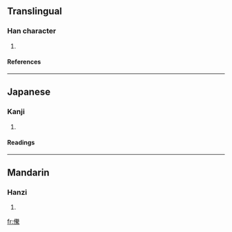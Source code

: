 ==Translingual==
===Han character===
{{Han char|rad=人|as=16|sn=18|four=|canj=人火手火 (OFQF)}}
# {{defn|Han}}
====References====
{{Han ref|kx=0121.130|dkj=01277|dj=0256.010|hdz=10236.130|uh=512F|ud=20783}}
----
==Japanese==
===Kanji===
{{ja-kanji|grade=|rs=人16}}
# {{defn|Japanese}}
====Readings====
{{ja-readings|on=[[とう]] (tō), [[どう]] (dō)|kun=[[むがい]] (mugai)}}
----
==Mandarin==
===Hanzi===
{{cmn-hanzi|pin=[[téng]] (teng2)|wg=t'eng<sup>2</sup>}}
# {{defn|Mandarin}}

[[fr:儯]]